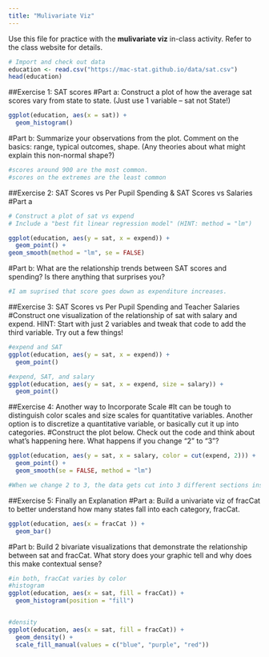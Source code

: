 ```yaml
---
title: "Mulivariate Viz"
---
```


Use this file for practice with the **mulivariate viz** in-class activity.  Refer to the class website for details.

```r
# Import and check out data
education <- read.csv("https://mac-stat.github.io/data/sat.csv")
head(education)
```
##Exercise 1: SAT scores
#Part a: Construct a plot of how the average sat scores vary from state to state. (Just use 1 variable – sat not State!)
```r
ggplot(education, aes(x = sat)) +
  geom_histogram()  
```
#Part b: Summarize your observations from the plot. Comment on the basics: range, typical outcomes, shape. (Any theories about what might explain this non-normal shape?)
```r
#scores around 900 are the most common. 
#scores on the extremes are the least common
```

##Exercise 2: SAT Scores vs Per Pupil Spending & SAT Scores vs Salaries
#Part a
```r
# Construct a plot of sat vs expend
# Include a "best fit linear regression model" (HINT: method = "lm")

ggplot(education, aes(y = sat, x = expend)) +
  geom_point() + 
geom_smooth(method = "lm", se = FALSE) 
```
#Part b: What are the relationship trends between SAT scores and spending? Is there anything that surprises you?
```r
#I am suprised that score goes down as expenditure increases.
```

##Exercise 3: SAT Scores vs Per Pupil Spending and Teacher Salaries
#Construct one visualization of the relationship of sat with salary and expend. HINT: Start with just 2 variables and tweak that code to add the third variable. Try out a few things!
```r
#expend and SAT
ggplot(education, aes(y = sat, x = expend)) +
  geom_point() 

#expend, SAT, and salary
ggplot(education, aes(y = sat, x = expend, size = salary)) +
  geom_point() 
```
##Exercise 4: Another way to Incorporate Scale
#It can be tough to distinguish color scales and size scales for quantitative variables. Another option is to discretize a quantitative variable, or basically cut it up into categories.
#Construct the plot below. Check out the code and think about what’s happening here. What happens if you change “2” to “3”?
```r
ggplot(education, aes(y = sat, x = salary, color = cut(expend, 2))) + 
  geom_point() + 
  geom_smooth(se = FALSE, method = "lm")

#When we change 2 to 3, the data gets cut into 3 different sections instead of 2
```

##Exercise 5: Finally an Explanation
#Part a: Build a univariate viz of fracCat to better understand how many states fall into each category, fracCat. 
```r
ggplot(education, aes(x = fracCat )) +
  geom_bar()  
```

#Part b: Build 2 bivariate visualizations that demonstrate the relationship between sat and fracCat. What story does your graphic tell and why does this make contextual sense?
```r
#in both, fracCat varies by color
#histogram
ggplot(education, aes(x = sat, fill = fracCat)) + 
  geom_histogram(position = "fill")


#density 
ggplot(education, aes(x = sat, fill = fracCat)) +
  geom_density() +
  scale_fill_manual(values = c("blue", "purple", "red"))
```

